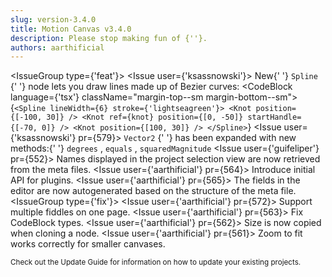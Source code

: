 ```yaml
---
slug: version-3.4.0
title: Motion Canvas v3.4.0
description: Please stop making fun of {''}.
authors: aarthificial
---
```



<IssueGroup type={'feat'}>
  <Issue user={'ksassnowski'}>
    New{' '}
    <Link to="/docs/spline">
      <code>Spline</code>
    </Link>{' '}
    node lets you draw lines made up of Bezier curves:
    <PullRequest id={514} />
    <CodeBlock language={'tsx'} className="margin-top--sm margin-bottom--sm">
      {`<Spline lineWidth={6} stroke={'lightseagreen'}>
  <Knot position={[-100, 30]} />
  <Knot ref={knot} position={[0, -50]} startHandle={[-70, 0]} />
  <Knot position={[100, 30]} />
</Spline>`}
    </CodeBlock>
  </Issue>
  <Issue user={'ksassnowski'} pr={579}>
    <Link to="/api/core/types/Vector2">
      <code>Vector2</code>
    </Link>{' '}
    has been expanded with new methods:{' '}
    <Link to="/api/core/types/Vector2#degrees">
      <code>degrees</code>
    </Link>
    , <Link to="/api/core/types/Vector2#equals">
      <code>equals</code>
    </Link>, <Link to="/api/core/types/Vector2#squaredMagnitude">
      <code>squaredMagnitude</code>
    </Link>
  </Issue>
  <Issue user={'guifeliper'} pr={552}>
    Names displayed in the project selection view are now retrieved from the
    meta files.
  </Issue>
  <Issue user={'aarthificial'} pr={564}>
    Introduce initial API for plugins.
  </Issue>
  <Issue user={'aarthificial'} pr={565}>
    The fields in the editor are now autogenerated based on the structure of the
    meta file.
  </Issue>
</IssueGroup>
<IssueGroup type={'fix'}>
  <Issue user={'aarthificial'} pr={572}>
    Support multiple fiddles on one page.
  </Issue>
  <Issue user={'aarthificial'} pr={563}>
    Fix CodeBlock types.
  </Issue>
  <Issue user={'aarthificial'} pr={562}>
    Size is now copied when cloning a node.
  </Issue>
  <Issue user={'aarthificial'} pr={561}>
    Zoom to fit works correctly for smaller canvases.
  </Issue>
</IssueGroup>

<small>
  Check out <Link to="/docs/updating">the Update Guide</Link> for information on
  how to update your existing projects.
</small>
